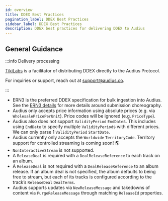 ```yaml
---
id: overview
title: DDEX Best Practices
pagination_label: DDEX Best Practices
sidebar_label: DDEX Best Practices
description: DDEX best practices for delivering DDEX to Audius
---
```



## General Guidance

:::info Delivery processing

[TikiLabs](https://tikilabs.com) is a facilitator of distributing DDEX directly to the Audius
Protocol.

For inquiries or support, reach out at
[support@audius.co](mailto:support@audius.co?subject=DDEX%20Support).

:::

- ERN3 is the preferred DDEX specification for bulk ingestion into Audius. See the
  [ERN3 details](/distributors/specification/deal-types/recommended) for more details around submission
  choreography.
- Audius only accepts price information using absolute prices (e.g. via `WholesalePricePerUnit`).
  Price codes will be ignored (e.g. `PriceType`).
- Audius also does not support `ValidityPeriod` `EndDate`s. This includes using `EndDate` to specify
  multiple `ValidityPeriod`s with different prices. We can only parse 1 `ValidityPeriod`
  `StartDate`.
- Audius currently only accepts the `Worldwide` `TerritoryCode`. Territory support for controlled
  streaming is coming soon! 🌎
- `NonInteractiveStream` is not supported.
- A `ReleaseDeal` is required with a `DealReleaseReference` to each track on an album.
- A `ReleaseDeal` is not required with a `DealReleaseReference` to an album release. If an album
  deal is not specified, the album defaults to being free to stream, but each of its tracks is
  configured according to the track’s `ReleaseDeal` `DealTerms`.
- Audius supports updates via `NewReleaseMessage` and takedowns of content via `PurgeReleaseMessage`
  through matching `ReleaseId` properties.
